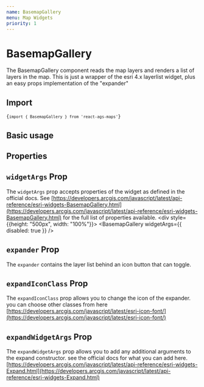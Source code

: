 ```yaml
---
name: BasemapGallery
menu: Map Widgets
priority: 1
---
```



# BasemapGallery
The BasemapGallery component reads the map layers and renders a list of layers in the map. This is just a wrapper of the esri 4.x layerlist widget, plus an easy props implementation of the "expander"


## Import
<code>{`import { BasemapGallery } from 'react-ags-maps'`}</code>

## Basic usage

<Playground>
    <div style={{height: "500px", width: "100%"}}>
        <Map id="BasemapGallery" webMapId="f2e9b762544945f390ca4ac3671cfa72">
            <BasemapGallery />
        </Map>
    </div>
</Playground>

## Properties
<Props of={BasemapGallery} />

## `widgetArgs` Prop
The `widgetArgs` prop accepts properties of the widget as defined in the official docs. See [https://developers.arcgis.com/javascript/latest/api-reference/esri-widgets-BasemapGallery.html](https://developers.arcgis.com/javascript/latest/api-reference/esri-widgets-BasemapGallery.html) for the full list of properties available.
<Playground>
    <div style={{height: "500px", width: "100%"}}>
        <Map id="widgetArgsBasemapGallery" webMapId="f2e9b762544945f390ca4ac3671cfa72">
            <BasemapGallery widgetArgs={{
                disabled: true
            }}
            />
        </Map>
    </div>
</Playground>

 
## `expander` Prop
The `expander` contains the layer list behind an icon button that can toggle.


<Playground>
    <div style={{height: "500px", width: "100%"}}>
        <Map id="BasemapGalleryExpander" webMapId="f2e9b762544945f390ca4ac3671cfa72">
            <BasemapGallery expander />
        </Map>
    </div>
</Playground>

## `expandIconClass` Prop
The `expandIconClass` prop allows you to change the icon of the expander. you can choose other classes from here [https://developers.arcgis.com/javascript/latest/esri-icon-font/](https://developers.arcgis.com/javascript/latest/esri-icon-font/)


<Playground>
    <div style={{height: "500px", width: "100%"}}>
        <Map id="BasemapGalleryExpanderIcon" webMapId="f2e9b762544945f390ca4ac3671cfa72">
            <BasemapGallery expander expandIconClass={'esri-icon-blank-map-pin'} />
        </Map>
    </div>
</Playground>

## `expandWidgetArgs` Prop
The `expandWidgetArgs` prop allows you to add any additional arguments to the expand constructor. see the official docs for what you can add here.
[https://developers.arcgis.com/javascript/latest/api-reference/esri-widgets-Expand.html](https://developers.arcgis.com/javascript/latest/api-reference/esri-widgets-Expand.html)


<Playground>
    <div style={{height: "500px", width: "100%"}}>
        <Map id="BasemapGalleryexpandWidgetArgs" webMapId="f2e9b762544945f390ca4ac3671cfa72">
            <BasemapGallery 
                expander
                expandIconClass={'esri-icon-blank-map-pin'}
                expandWidgetArgs={{
                    mode: "drawer",
                    expandTooltip: "Custom Tooltip"
                }}
            />
        </Map>
    </div>
</Playground>